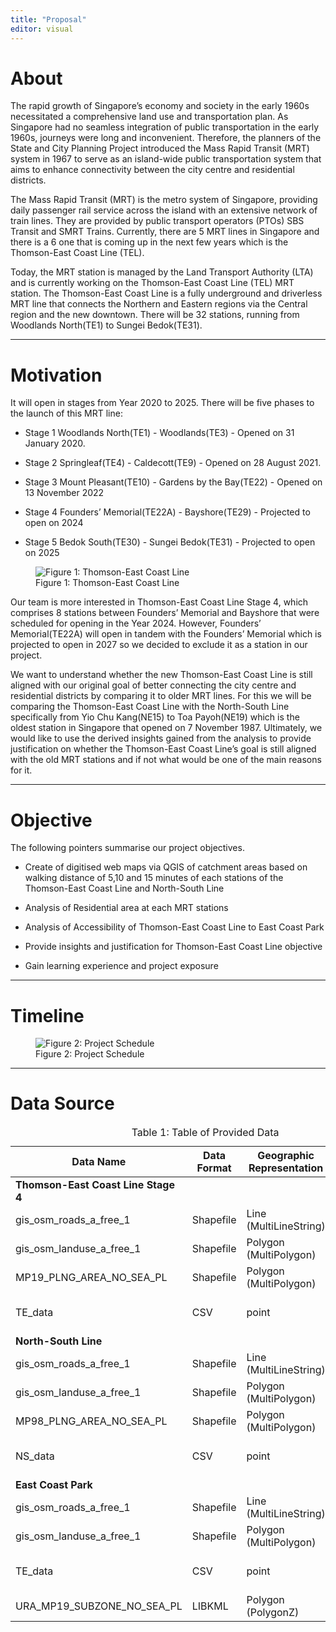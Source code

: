 ```yaml
---
title: "Proposal"
editor: visual
---
```


# About

The rapid growth of Singapore's economy and society in the early 1960s necessitated a comprehensive land use and transportation plan. As Singapore had no seamless integration of public transportation in the early 1960s, journeys were long and inconvenient. Therefore, the planners of the State and City Planning Project introduced the Mass Rapid Transit (MRT) system in 1967 to serve as an island-wide public transportation system that aims to enhance connectivity between the city centre and residential districts.

The Mass Rapid Transit (MRT) is the metro system of Singapore, providing daily passenger rail service across the island with an extensive network of train lines. They are provided by public transport operators (PTOs) SBS Transit and SMRT Trains. Currently, there are 5 MRT lines in Singapore and there is a 6 one that is coming up in the next few years which is the Thomson-East Coast Line (TEL).

Today, the MRT station is managed by the Land Transport Authority (LTA) and is currently working on the Thomson-East Coast Line (TEL) MRT station. The Thomson-East Coast Line is a fully underground and driverless MRT line that connects the Northern and Eastern regions via the Central region and the new downtown. There will be 32 stations, running from Woodlands North(TE1) to Sungei Bedok(TE31).

------------------------------------------------------------------------

# Motivation

It will open in stages from Year 2020 to 2025. There will be five phases to the launch of this MRT line:

-   Stage 1 Woodlands North(TE1) - Woodlands(TE3) - Opened on 31 January 2020. 

-   Stage 2 Springleaf(TE4) - Caldecott(TE9) - Opened on 28 August 2021.

-   Stage 3 Mount Pleasant(TE10) - Gardens by the Bay(TE22) - Opened on 13 November 2022

-   Stage 4 Founders' Memorial(TE22A) - Bayshore(TE29) - Projected to open on 2024

-   Stage 5 Bedok South(TE30) - Sungei Bedok(TE31) - Projected to open on 2025

![Figure 1: Thomson-East Coast Line](images/telinediagram-02.jpg){fig-align="center"}

Our team is more interested in Thomson-East Coast Line Stage 4, which comprises 8 stations between Founders' Memorial and Bayshore that were scheduled for opening in the Year 2024. However, Founders' Memorial(TE22A) will open in tandem with the Founders' Memorial which is projected to open in 2027 so we decided to exclude it as a station in our project.

We want to understand whether the new Thomson-East Coast Line is still aligned with our original goal of better connecting the city centre and residential districts by comparing it to older MRT lines. For this we will be comparing the Thomson-East Coast Line with the North-South Line specifically from Yio Chu Kang(NE15) to Toa Payoh(NE19) which is the oldest station in Singapore that opened on 7 November 1987. Ultimately, we would like to use the derived insights gained from the analysis to provide justification on whether the Thomson-East Coast Line's goal is still aligned with the old MRT stations and if not what would be one of the main reasons for it.

------------------------------------------------------------------------

# Objective

The following pointers summarise our project objectives.

-   Create of digitised web maps via QGIS of catchment areas based on walking distance of 5,10 and 15 minutes of each stations of the Thomson-East Coast Line and North-South Line

-   Analysis of Residential area at each MRT stations

-   Analysis of Accessibility of Thomson-East Coast Line to East Coast Park

-   Provide insights and justification for Thomson-East Coast Line objective 

-   Gain learning experience and project exposure

------------------------------------------------------------------------

# Timeline

![Figure 2: Project Schedule](images/Timeline%20(Gantt%20Chart)%20-%20Sheet1-1-01.jpg){fig-align="center"}

------------------------------------------------------------------------

# Data Source

| **Data Name**                       | **Data Format** | **Geographic Representation** | **Source**                    |
|-------------------------------------|-----------------|-------------------------------|-------------------------------|
| **Thomson-East Coast Line Stage 4** |                 |                               |                               |
| gis_osm_roads_a\_free_1             | Shapefile       | Line (MultiLineString)        | geofabrik.de                  |
| gis_osm_landuse_a\_free_1           | Shapefile       | Polygon (MultiPolygon)        | geofabrik.de                  |
| MP19_PLNG_AREA_NO_SEA_PL            | Shapefile       | Polygon (MultiPolygon)        | data.gov.sg                   |
| TE_data                             | CSV             | point                         | Self Created from Google Map  |
| **North-South Line**                |                 |                               |                               |
| gis_osm_roads_a\_free_1             | Shapefile       | Line (MultiLineString)        | geofabrik.de                  |
| gis_osm_landuse_a\_free_1           | Shapefile       | Polygon (MultiPolygon)        | geofabrik.de                  |
| MP98_PLNG_AREA_NO_SEA_PL            | Shapefile       | Polygon (MultiPolygon)        | data.gov.sg                   |
| NS_data                             | CSV             | point                         | Self Created from Google Map  |
| **East Coast Park**                 |                 |                               |                               |
| gis_osm_roads_a\_free_1             | Shapefile       | Line (MultiLineString)        | geofabrik.de                  |
| gis_osm_landuse_a\_free_1           | Shapefile       | Polygon (MultiPolygon)        | geofabrik.de                  |
| TE_data                             | CSV             | point                         | Self Created from Google Map  |
| URA_MP19_SUBZONE_NO_SEA_PL          | LIBKML          | Polygon (PolygonZ)            | data.gov.sg                   |

: Table 1: Table of Provided Data

